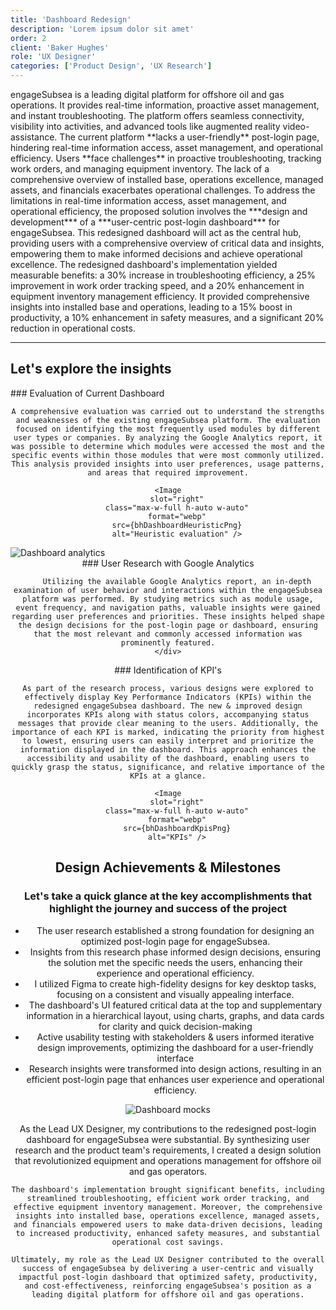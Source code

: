 ```yaml
---
title: 'Dashboard Redesign'
description: 'Lorem ipsum dolor sit amet'
order: 2
client: 'Baker Hughes'
role: 'UX Designer'
categories: ['Product Design', 'UX Research']
---
```



<LeftHeader header="Project Overview">
  engageSubsea is a leading digital platform for offshore oil and gas
  operations. It provides real-time information, proactive asset management, and
  instant troubleshooting. The platform offers seamless connectivity, visibility
  into activities, and advanced tools like augmented reality video-assistance.
</LeftHeader>

<LeftHeader header="Challenge">
  The current platform **lacks a user-friendly** post-login page, hindering
  real-time information access, asset management, and operational efficiency.
  Users **face challenges** in proactive troubleshooting, tracking work orders,
  and managing equipment inventory. The lack of a comprehensive overview of
  installed base, operations excellence, managed assets, and financials
  exacerbates operational challenges.
</LeftHeader>

<LeftHeader header="Proposed Solution">
  To address the limitations in real-time information access, asset management,
  and operational efficiency, the proposed solution involves the ***design and
  development*** of a ***user-centric post-login dashboard*** for engageSubsea.
  This redesigned dashboard will act as the central hub, providing users with a
  comprehensive overview of critical data and insights, empowering them to make
  informed decisions and achieve operational excellence.
</LeftHeader>

<LeftHeader header="Impact">
  The redesigned dashboard's implementation yielded measurable benefits: a 30%
  increase in troubleshooting efficiency, a 25% improvement in work order
  tracking speed, and a 20% enhancement in equipment inventory management
  efficiency. It provided comprehensive insights into installed base and
  operations, leading to a 15% boost in productivity, a 10% enhancement in
  safety measures, and a significant 20% reduction in operational costs.
</LeftHeader>

---

## Let's explore the insights

<LeftRight align="middle">
    ### Evaluation of Current Dashboard

    A comprehensive evaluation was carried out to understand the strengths and weaknesses of the existing engageSubsea platform. The evaluation focused on identifying the most frequently used modules by different user types or companies. By analyzing the Google Analytics report, it was possible to determine which modules were accessed the most and the specific events within those modules that were most commonly utilized. This analysis provided insights into user preferences, usage patterns, and areas that required improvement.

    <Image
        slot="right"
        class="max-w-full h-auto w-auto"
        format="webp"
        src={bhDashboardHeuristicPng}
        alt="Heuristic evaluation" />

</LeftRight>

<LeftRight align="middle" first="right">
    <Image
        class="max-w-full h-auto w-auto"
        format="webp"
        src={bhDashboardGoogleAnalyticsPng}
        alt="Dashboard analytics" />
    <div slot="right">
        ### User Research with Google Analytics

        Utilizing the available Google Analytics report, an in-depth examination of user behavior and interactions within the engageSubsea platform was performed. By studying metrics such as module usage, event frequency, and navigation paths, valuable insights were gained regarding user preferences and priorities. These insights helped shape the design decisions for the post-login page or dashboard, ensuring that the most relevant and commonly accessed information was prominently featured.
    </div>

</LeftRight>

<LeftRight align="middle">
    ### Identification of KPI's

    As part of the research process, various designs were explored to effectively display Key Performance Indicators (KPIs) within the redesigned engageSubsea dashboard. The new & improved design incorporates KPIs along with status colors, accompanying status messages that provide clear meaning to the users. Additionally, the importance of each KPI is marked, indicating the priority from highest to lowest, ensuring users can easily interpret and prioritize the information displayed in the dashboard. This approach enhances the accessibility and usability of the dashboard, enabling users to quickly grasp the status, significance, and relative importance of the KPIs at a glance.

    <Image
        slot="right"
        class="max-w-full h-auto w-auto"
        format="webp"
        src={bhDashboardKpisPng}
        alt="KPIs" />

</LeftRight>

## Design Achievements & Milestones

### Let's take a quick glance at the key accomplishments that highlight the journey and success of the project

- The user research established a strong foundation for designing an optimized post-login page for engageSubsea.
- Insights from this research phase informed design decisions, ensuring the solution met the specific needs the users, enhancing their experience and operational efficiency.
- I utilized Figma to create high-fidelity designs for key desktop tasks, focusing on a consistent and visually appealing interface.
- The dashboard's UI featured critical data at the top and supplementary information in a hierarchical layout, using charts, graphs, and data cards for clarity and quick decision-making
- Active usability testing with stakeholders & users informed iterative design improvements, optimizing the dashboard for a user-friendly interface
- Research insights were transformed into design actions, resulting in an efficient post-login page that enhances user experience and operational efficiency.

<div class="my-32"></div>

<Image
  class="m-auto h-auto max-h-dvh w-auto max-w-full shadow-lg"
  format="webp"
  src={bhDashboardDashboardImagePng}
  alt="Dashboard mocks"
/>

<MyImpact>
    As the Lead UX Designer, my contributions to the redesigned post-login dashboard for engageSubsea were substantial. By synthesizing user research and the product team's requirements, I created a design solution that revolutionized equipment and operations management for offshore oil and gas operators.

    The dashboard's implementation brought significant benefits, including streamlined troubleshooting, efficient work order tracking, and effective equipment inventory management. Moreover, the comprehensive insights into installed base, operations excellence, managed assets, and financials empowered users to make data-driven decisions, leading to increased productivity, enhanced safety measures, and substantial operational cost savings.

    Ultimately, my role as the Lead UX Designer contributed to the overall success of engageSubsea by delivering a user-centric and visually impactful post-login dashboard that optimized safety, productivity, and cost-effectiveness, reinforcing engageSubsea's position as a leading digital platform for offshore oil and gas operations.

</MyImpact>
